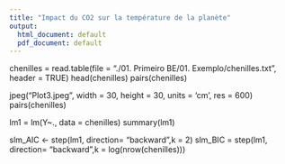 ```yaml
---
title: "Impact du CO2 sur la température de la planète"
output:
  html_document: default
  pdf_document: default
---
```


chenilles = read.table(file = "./01. Primeiro BE/01. Exemplo/chenilles.txt", header = TRUE)
head(chenilles)
pairs(chenilles)

```{=latex}
    $R = 4^{2}$
```

<!-- plot(CO2$year,CO2$CO2)
plot(gistemp~CO2, data = CO2) -->

<!-- chenilles['log(Y)'] = log(chenilles$Y)
plot(X6~log(Y), data = chenilles) -->


jpeg("Plot3.jpeg", width = 30, height = 30, units = 'cm', res = 600)
pairs(chenilles)

lm1 = lm(Y~., data = chenilles)
summary(lm1)

slm_AIC <- step(lm1, direction= "backward",k = 2)
slm_BIC = step(lm1, direction= "backward",k = log(nrow(chenilles)))

